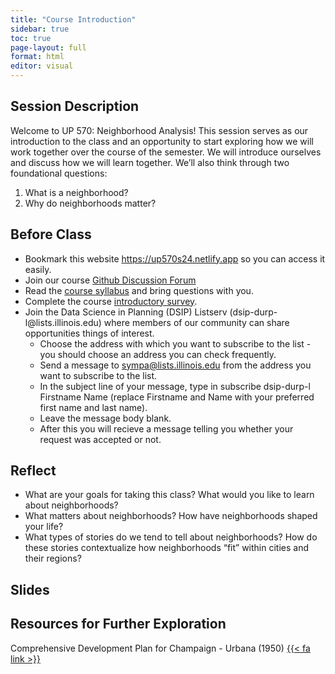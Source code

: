 ```yaml
---
title: "Course Introduction"
sidebar: true
toc: true
page-layout: full
format: html
editor: visual
---
```


## Session Description

Welcome to UP 570: Neighborhood Analysis! This session serves as our introduction to the class and an opportunity to start exploring how we will work together over the course of the semester. We will introduce ourselves and discuss how we will learn together. We'll also think through two foundational questions:

1.  What is a neighborhood?
2.  Why do neighborhoods matter?

## Before Class

-   Bookmark this website <https://up570s24.netlify.app> so you can access it easily.
-   Join our course [Github Discussion Forum](%7B%7B%3C%20var%20course.discuss%20%3E%7D%7D)
-   Read the [course syllabus](../syllabus/index.qmd) and bring questions with you.
-   Complete the course [introductory survey](%7B%7B%3C%20var%20course.survey%20%3E%7D%7D).
-   Join the Data Science in Planning (DSIP) Listserv (dsip-durp-l\@lists.illinois.edu) where members of our community can share opportunities things of interest.
    -   Choose the address with which you want to subscribe to the list - you should choose an address you can check frequently.
    -   Send a message to [sympa\@lists.illinois.edu](mailto:sympa@lists.illinois.edu) from the address you want to subscribe to the list.
    -   In the subject line of your message, type in subscribe dsip-durp-l Firstname Name (replace Firstname and Name with your preferred first name and last name).
    -   Leave the message body blank.
    -   After this you will recieve a message telling you whether your request was accepted or not.

## Reflect

-   What are your goals for taking this class? What would you like to learn about neighborhoods?
-   What matters about neighborhoods? How have neighborhoods shaped your life?
-   What types of stories do we tend to tell about neighborhoods? How do these stories contextualize how neighborhoods "fit" within cities and their regions?

## Slides

## Resources for Further Exploration

Comprehensive Development Plan for Champaign - Urbana (1950) [{{< fa link >}}](https://cityofchampaign.sharepoint.com/City%20Documents%20Internal/WordPress%20Media%20Files/Planning%20and%20Development%20Department/Long%20Range%20Planning/Development%20Plan%20Champaign%20Urbana%201950.pdf?ga=1)

